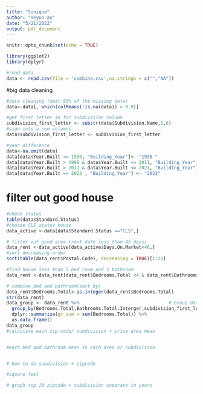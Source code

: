 ```yaml
---
title: "Sunique"
author: "Yeyun Xu"
date: "5/21/2022"
output: pdf_document
---
```


```r
knitr::opts_chunk$set(echo = TRUE)
```

```r
library(ggplot2)
library(dplyr)
```

```r
#read data
data <- read.csv(file = 'combine.csv',na.strings = c("","NA"))
```

#big data cleaning 
```r
#data cleaning (omit 90% of the missing data)
data<-data[, which(colMeans(!is.na(data)) > 0.9)]

#get first letter in for subdivision column
subdivision_first_letter <- substr(data$Subdivision.Name,1,6)
#sign into a new columns
data$subdivision_first_letter <- subdivision_first_letter

#year difference
data<-na.omit(data)
data[data$Year.Built <= 1990, "Building_Year"]<- "1990-"
data[data$Year.Built > 1990 & data$Year.Built <= 2011, "Building_Year"] <- "1990-2011"
data[data$Year.Built > 2011 & data$Year.Built <= 2021, "Building_Year"] <- "2011-2021"
data[data$Year.Built == 2022 , "Building_Year"] <- "2022"
```

# filter out good house
```r
#check status
table(data$Standard.Status)
#choose CLS status house
data_active <-data[data$Standard.Status =="CLS",]

# filter out good area (rent date less than 45 days)
data_rent <-data_active[data_active$Days.On.Market<46,]
#sort decreasing order
sort(table(data_rent$Postal.Code), decreasing = TRUE)[1:20]
```

```r
#find house less than 5 bed room and 5 bathroom 
data_rent <-data_rent[data_rent$Bedrooms.Total <4 & data_rent$Bathrooms.Total.Interger <4,]

```

```r
# combine bed and bathroom(sort by)
data_rent$Bedrooms.Total<-as.integer(data_rent$Bedrooms.Total)
str(data_rent)
data_group <- data_rent %>%                                 # Group data
  group_by(Bedrooms.Total,Bathrooms.Total.Interger,subdivision_first_letter) %>%
  dplyr::summarize(gr_sum = sum(Bedrooms.Total)) %>% 
  as.data.frame()
data_group
#calculate each zip-code/ subdivision + price area mean


#each bed and bathroom mean in each area or subdivision


```

```r
```

```r
# how to do subdivision + zipcode

#square feet
```

```r
# graph top 20 zipcode + subdivision separate in years

```

